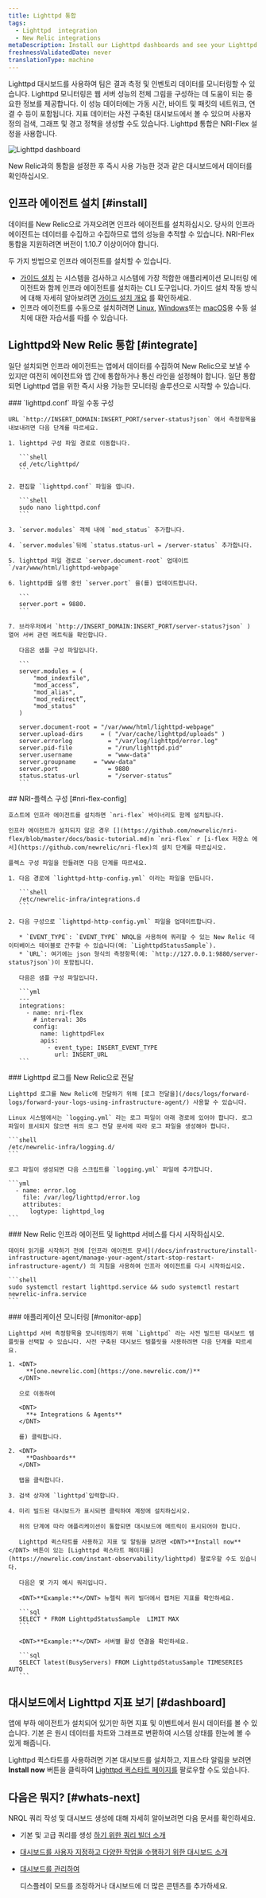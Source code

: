```yaml
---
title: Lighttpd 통합
tags:
  - Lighttpd  integration
  - New Relic integrations
metaDescription: Install our Lighttpd dashboards and see your Lighttpd  data in New Relic.
freshnessValidatedDate: never
translationType: machine
---
```


Lighttpd 대시보드를 사용하여 팀은 결과 측정 및 인벤토리 데이터를 모니터링할 수 있습니다. Lighttpd 모니터링은 웹 서버 성능의 전체 그림을 구성하는 데 도움이 되는 중요한 정보를 제공합니다. 이 성능 데이터에는 가동 시간, 바이트 및 패킷의 네트워크, 연결 수 등이 포함됩니다. 지표 데이터는 사전 구축된 대시보드에서 볼 수 있으며 사용자 정의 검색, 그래프 및 경고 정책을 생성할 수도 있습니다. Lighttpd 통합은 NRI-Flex 설정을 사용합니다.

<img
  title="Lighttpd dashboard"
  alt="Lighttpd dashboard"
  src="/images/infrastructure_screenshot-full_Lighttptd-dashboard.webp"
/>

<figcaption>
  New Relic과의 통합을 설정한 후 즉시 사용 가능한 것과 같은 대시보드에서 데이터를 확인하십시오.
</figcaption>

## 인프라 에이전트 설치 [#install]

데이터를 New Relic으로 가져오려면 인프라 에이전트를 설치하십시오. 당사의 인프라 에이전트는 데이터를 수집하고 수집하므로 앱의 성능을 추적할 수 있습니다. NRI-Flex 통합을 지원하려면 버전이 1.10.7 이상이어야 합니다.

두 가지 방법으로 인프라 에이전트를 설치할 수 있습니다.

* [가이드 설치](https://one.newrelic.com/nr1-core?state=4f81feab-35f7-e97e-9903-52510f8542bd) 는 시스템을 검사하고 시스템에 가장 적합한 애플리케이션 모니터링 에이전트와 함께 인프라 에이전트를 설치하는 CLI 도구입니다. 가이드 설치 작동 방식에 대해 자세히 알아보려면 [가이드 설치 개요](/docs/infrastructure/host-integrations/installation/new-relic-guided-install-overview) 를 확인하세요.
* 인프라 에이전트를 수동으로 설치하려면 [Linux](/docs/infrastructure/install-infrastructure-agent/linux-installation/install-infrastructure-monitoring-agent-linux), [Windows](/docs/infrastructure/install-infrastructure-agent/windows-installation/install-infrastructure-monitoring-agent-windows/)또는 [macOS](/docs/infrastructure/install-infrastructure-agent/macos-installation/install-infrastructure-monitoring-agent-macos/)용 수동 설치에 대한 자습서를 따를 수 있습니다.

## Lighttpd와 New Relic 통합 [#integrate]

일단 설치되면 인프라 에이전트는 앱에서 데이터를 수집하여 New Relic으로 보낼 수 있지만 여전히 에이전트와 앱 간에 통합하거나 통신 라인을 설정해야 합니다. 일단 통합되면 Lighttpd 앱을 위한 즉시 사용 가능한 모니터링 솔루션으로 시작할 수 있습니다.

<Steps>
  <Step>
    ### `lighttpd.conf` 파일 수동 구성

    URL `http://INSERT_DOMAIN:INSERT_PORT/server-status?json` 에서 측정항목을 내보내려면 다음 단계를 따르세요.

    1. lighttpd 구성 파일 경로로 이동합니다.

       ```shell
       cd /etc/lighttpd/
       ```

    2. 편집할 `lighttpd.conf` 파일을 엽니다.

       ```shell
       sudo nano lighttpd.conf
       ```

    3. `server.modules` 객체 내에 `mod_status` 추가합니다.

    4. `server.modules`뒤에 `status.status-url = /server-status` 추가합니다.

    5. lighttpd 파일 경로로 `server.document-root` 업데이트 `/var/www/html/lighttpd-webpage`

    6. lighttpd를 실행 중인 `server.port` 을(를) 업데이트합니다.

       ```
       server.port = 9880.
       ```

    7. 브라우저에서 `http://INSERT_DOMAIN:INSERT_PORT/server-status?json` ) 열어 서버 관련 메트릭을 확인합니다.

       다음은 샘플 구성 파일입니다.

       ```
       server.modules = (
           "mod_indexfile",
           "mod_access”,
           "mod_alias",
           "mod_redirect”,
           "mod_status"
       )

       server.document-root	= "/var/www/html/lighttpd-webpage"
       server.upload-dirs	  = ( "/var/cache/lighttpd/uploads" )
       server.errorlog		    = "/var/log/lighttpd/error.log"
       server.pid-file		    = "/run/lighttpd.pid"
       server.username		    = "www-data"
       server.groupname	    = "www-data"
       server.port		        = 9880
       status.status-url	    = "/server-status”
       ```
  </Step>

  <Step>
    ## NRI-플렉스 구성 [#nri-flex-config]

    호스트에 인프라 에이전트를 설치하면 `nri-flex` 바이너리도 함께 설치됩니다.

    인프라 에이전트가 설치되지 않은 경우 [](https://github.com/newrelic/nri-flex/blob/master/docs/basic-tutorial.md)n `nri-flex` r [i-flex 저장소 에서](https://github.com/newrelic/nri-flex)의 설치 단계를 따르십시오.

    플렉스 구성 파일을 만들려면 다음 단계를 따르세요.

    1. 다음 경로에 `lighttpd-http-config.yml` 이라는 파일을 만듭니다.

       ```shell
       /etc/newrelic-infra/integrations.d
       ```

    2. 다음 구성으로 `lighttpd-http-config.yml` 파일을 업데이트합니다.

       * `EVENT_TYPE`: `EVENT_TYPE` NRQL을 사용하여 쿼리할 수 있는 New Relic 데이터베이스 테이블로 간주할 수 있습니다(예: `LighttpdStatusSample`).
       * `URL`: 여기에는 json 형식의 측정항목(예: `http://127.0.0.1:9880/server-status?json`)이 포함됩니다.

       다음은 샘플 구성 파일입니다.

       ```yml
       ---
       integrations:
         - name: nri-flex
           # interval: 30s
           config:
             name: lighttpdFlex
             apis:
               - event_type: INSERT_EVENT_TYPE
                 url: INSERT_URL  
       ```
  </Step>

  <Step>
    ### Lighttpd 로그를 New Relic으로 전달

    Lighttpd 로그를 New Relic에 전달하기 위해 [로그 전달을](/docs/logs/forward-logs/forward-your-logs-using-infrastructure-agent/) 사용할 수 있습니다.

    Linux 시스템에서는 `logging.yml` 라는 로그 파일이 아래 경로에 있어야 합니다. 로그 파일이 표시되지 않으면 위의 로그 전달 문서에 따라 로그 파일을 생성해야 합니다.

    ```shell
    /etc/newrelic-infra/logging.d/
    ```

    로그 파일이 생성되면 다음 스크립트를 `logging.yml` 파일에 추가합니다.

    ```yml
      - name: error.log
        file: /var/log/lighttpd/error.log
        attributes:
          logtype: lighttpd_log
    ```
  </Step>

  <Step>
    ### New Relic 인프라 에이전트 및 lighttpd 서비스를 다시 시작하십시오.

    데이터 읽기를 시작하기 전에 [인프라 에이전트 문서](/docs/infrastructure/install-infrastructure-agent/manage-your-agent/start-stop-restart-infrastructure-agent/) 의 지침을 사용하여 인프라 에이전트를 다시 시작하십시오.

    ```shell
    sudo systemctl restart lighttpd.service && sudo systemctl restart newrelic-infra.service
    ```
  </Step>

  <Step>
    ### 애플리케이션 모니터링 [#monitor-app]

    Lighttpd 서버 측정항목을 모니터링하기 위해 `Lighttpd` 라는 사전 빌드된 대시보드 템플릿을 선택할 수 있습니다. 사전 구축된 대시보드 템플릿을 사용하려면 다음 단계를 따르세요.

    1. <DNT>
         **[one.newrelic.com](https://one.newrelic.com/)**
       </DNT>

       으로 이동하여

       <DNT>
         **+ Integrations & Agents**
       </DNT>

       를) 클릭합니다.

    2. <DNT>
         **Dashboards**
       </DNT>

       탭을 클릭합니다.

    3. 검색 상자에 `lighttpd`입력합니다.

    4. 미리 빌드된 대시보드가 표시되면 클릭하여 계정에 설치하십시오.

       위의 단계에 따라 애플리케이션이 통합되면 대시보드에 메트릭이 표시되어야 합니다.

       Lighttpd 퀵스타트를 사용하고 지표 및 알림을 보려면 <DNT>**Install now**</DNT> 버튼이 있는 [Lighttpd 퀵스타트 페이지를](https://newrelic.com/instant-observability/lighttpd) 팔로우할 수도 있습니다.

       다음은 몇 가지 예시 쿼리입니다.

       <DNT>**Example:**</DNT> 뉴렐릭 쿼리 빌더에서 캡처된 지표를 확인하세요.

       ```sql
       SELECT * FROM LighttpdStatusSample  LIMIT MAX
       ```

       <DNT>**Example:**</DNT> 서버별 활성 연결을 확인하세요.

       ```sql
       SELECT latest(BusyServers) FROM LighttpdStatusSample TIMESERIES AUTO
       ```
  </Step>
</Steps>

## 대시보드에서 Lighttpd 지표 보기 [#dashboard]

앱에 부하 에이전트가 설치되어 있기만 하면 지표 및 이벤트에서 원시 데이터를 볼 수 있습니다. 기본 <InlinePopover type="dashboards"/>은 원시 데이터를 차트와 그래프로 변환하여 시스템 상태를 한눈에 볼 수 있게 해줍니다.

Lighttpd 퀵스타트를 사용하려면 기본 대시보드를 설치하고, 지표스타 알림을 보려면 <DNT>**Install now**</DNT> 버튼을 클릭하여 [Lighttpd 퀵스타트 페이지를](https://newrelic.com/instant-observability/lighttpd) 팔로우할 수도 있습니다.

## 다음은 뭐지? [#whats-next]

NRQL 쿼리 작성 및 대시보드 생성에 대해 자세히 알아보려면 다음 문서를 확인하세요.

* 기본 및 고급 쿼리를 생성 [하기 위한 쿼리 빌더 소개](/docs/query-your-data/explore-query-data/query-builder/introduction-query-builder)

* [대시보드를 사용자 지정하고 다양한 작업을 수행하기 위한 대시보드 소개](/docs/query-your-data/explore-query-data/dashboards/introduction-dashboards)

* [대시보드를 관리하여](/docs/query-your-data/explore-query-data/dashboards/manage-your-dashboard)

  <InlinePopover type="dashboards"/>

  디스플레이 모드를 조정하거나 대시보드에 더 많은 콘텐츠를 추가하세요.
